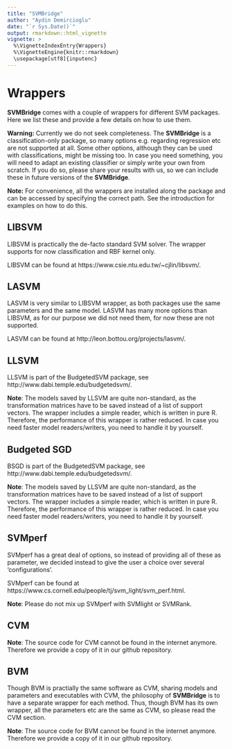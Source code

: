 ```yaml
---
title: "SVMBridge"
author: "Aydin Demircioglu"
date: "`r Sys.Date()`"
output: rmarkdown::html_vignette
vignette: >
  %\VignetteIndexEntry{Wrappers}
  %\VignetteEngine{knitr::rmarkdown}
  \usepackage[utf8]{inputenc}
---
```



# Wrappers

**SVMBridge** comes with a couple of wrappers for different SVM packages. Here we list these and provide a few details on how to use them.


**Warning:** Currently we do not seek completeness. The **SVMBridge** is a classification-only package, so many options e.g. regarding regression etc are not supported at all. Some other options, although they can be used with classifications, might be missing too. In case you need something, you will need to adapt an existing classifier or simply write your own from scratch. If you do so, please share your results with us, so we can include these in future versions of the **SVMBridge**.


**Note:** For convenience, all the wrappers are installed along the package and can be accessed by specifying the correct path. See the introduction for examples on how to do this.


## LIBSVM

LIBSVM is practically the de-facto standard SVM solver.
The wrapper supports for now classification and RBF kernel only.

LIBSVM can be found at https://www.csie.ntu.edu.tw/~cjlin/libsvm/.


## LASVM

LASVM is very similar to LIBSVM wrapper, as both packages use the same parameters and the same model. LASVM has many more options than LIBSVM, as for our purpose we did not need them, for now these are not supported.

LASVM can be found at http://leon.bottou.org/projects/lasvm/.


## LLSVM


LLSVM is part of the BudgetedSVM package, see http://www.dabi.temple.edu/budgetedsvm/.


**Note**: The models saved by LLSVM are quite non-standard, as the transformation matrices
have to be saved instead of a list of support vectors. The wrapper includes a simple
reader, which is written in pure R. Therefore, the performance of this wrapper is rather
reduced. In case you need faster model readers/writers, you need to handle it by
yourself.



## Budgeted SGD

BSGD is part of the BudgetedSVM package, see http://www.dabi.temple.edu/budgetedsvm/.

**Note**: The models saved by LLSVM are quite non-standard, as the transformation matrices
have to be saved instead of a list of support vectors. The wrapper includes a simple
reader, which is written in pure R. Therefore, the performance of this wrapper is rather
reduced. In case you need faster model readers/writers, you need to handle it by
yourself.


## SVMperf

SVMperf has a great deal of options, so instead of providing all of these as parameter, we decided instead to give the user a choice over several 'configurations'.

SVMperf can be found at https://www.cs.cornell.edu/people/tj/svm_light/svm_perf.html.

**Note**: Please do not mix up SVMperf with SVMlight or SVMRank.




## CVM


**Note**: The source code for CVM cannot be found in the internet anymore.
Therefore we provide a copy of it in our github repository.


## BVM

Though BVM is practially the same software as CVM, sharing models and parameters and executables with CVM, the philosophy of **SVMBridge** is to have a separate wrapper for each method. Thus, though BVM has its own wrapper, all the parameters etc are the same as CVM, so please read the CVM section.

**Note**: The source code for BVM cannot be found in the internet anymore.
Therefore we provide a copy of it in our github repository.
